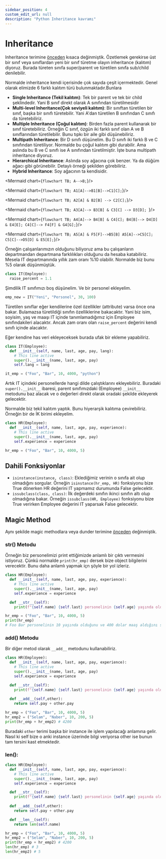 ```yaml
---
sidebar_position: 4
custom_edit_url: null
description: "Python Inheritance kavramı"
---
```



# Inheritance

Inheritance terimine [önceden](../page2.mdx) kısaca değinmiştik. Özetlemek gerekirse üst bir sınıf veya sınıflardan yeni bir sınıf türetme olayın inheritance (kalıtım) diyoruz. Burada türeten sınıfa super/parent ve türetilen sınıfa sub/child denilebilir.

Normalde inheritance kendi içerisinde çok sayıda çeşit içermektedir. Genel olarak elimizde 6 farklı kalıtım türü bulunmaktadır.Bunlara

- **Single Inheritance (Tekil kalıtım)**: Tek bir parent ve tek bir child şeklindedir. Yani B sınıf direkt olarak A sınıfından türetilmesidir
- **Multi-level Inheritance(Çok seviyeli kalıtım)**: Bir sınıftan türetilen bir sınıf, başka bir sınıfı türetebilir. Yani A'dan türetilen B sınıfından C sınıfı da türetebiliriz.
- **Multiple Inheritance (Çoğul kalıtım)**: Birden fazla parent kullanarak bir sınıf türetebiliriz. Örneğin C sınıf, özgün iki farklı sınıf olan A ve B sınıflarından türetilebilir. Bunu tıpkı bir aile gibi düşünebiliriz.
- **Multipath Inheritance**: Bir D sınıfı düşünelim. Bu D sınıfı iki farklı B ve C sınıfından türetiliyor. Normalde bu çoğul kalıtım gibi durabilir. Ama aslında bu B ve C sınıfı ise A sınıfından türetilmiştir. İşte buna multipath inheritance diyoruz.
- **Hierarchical Inheritance**: Aslında soy ağacına çok benzer. Ya da düğüm ağacı gibi görünebilir. Detaylı örneği şekilden görebiliriz.
- **Hybrid Inheritance**: Soy ağacının ta kendisidir. 


<Tabs>
<TabItem value="single" label="Single">

<Mermaid chart={`
  flowchart TB;
  A-->B;
`}/>

</TabItem>
<TabItem value="multi-level" label="Multi-Level">

<Mermaid chart={`
  flowchart TB;
  A1[A]-->B1[B]-->C1[C];
`}/>

</TabItem>
<TabItem value="multiple" label="Multiple">

<Mermaid chart={`
  flowchart TB;
  A2[A] & B2[B] --> C2[C];
`}/>

</TabItem>
<TabItem value="multipath" label="Multipath">

<Mermaid chart={`
  flowchart TB;
  A3[A]--> B3[B] & C3[C] --> D3[D]; 
`}/>

</TabItem>
<TabItem value="hierarchical" label="Hierarchical">

<Mermaid chart={`
  flowchart TB;
  A4[A]--> B4[B] & C4[C];
  B4[B]--> D4[D] & E4[E];
  C4[C]--> F4[F] & G4[G];
`}/>

</TabItem>
<TabItem value="hybrid" label="Hybrid">

<Mermaid chart={`
  flowchart TB;
  A5[A] & F5[F]-->B5[B]
  A5[A]-->C5[C];
  C5[C]-->D5[D] & E5[E];
`}/>

</TabItem>
</Tabs>


Örneğin çalışanlarımızın olduğunu biliyoruz ama bu çalışanların departmandan departmana farklılıkları olduğunu da hesaba katabiliriz. Mesela IT departmanında yıllık zam oranı %10 olabilir. Normalde biz bunu %5 olarak düşünmüştük. 

```py
class IT(Employee):
  raise_percent = 1.1
```

Şimdilik IT sınıfımızı boş düşünelim. Ve bir personel ekleyelim.

```py
emp_new = IT("Yeni", "Personel", 30, 100)
```

Türetilen sınıflar eğer kendilerine özel özellikler (attribute) varsa önce ona bakar. Bulamazsa türetildiği sınıfın özelliklerine bakacaktır. Yani biz isim, soyisim, yaş ve maaşı IT içinde tanımlamadığımız için Employee sınıfındakileri alacaktır. Ancak zam oranı olan `raise_percent` değerini kendi sınıfı içinde alacaktır. 

Eğer kendine has veri ekleyeceksek burada ufak bir ekleme yapabiliriz.

```py
class IT(Employee):
  def __init__(self, name, last, age, pay, lang):
    # This line active
    super().__init__(name, last, age, pay)
    self.lang = lang

it_emp = ("Foo", "Bar", 10, 4000, "python")
```

Artık IT içindeki personellerde hangi dilde çalıştıklarını ekleyebiliriz. Buradaki `super().__init__` ibaresi, parent sınıfımızdaki (Employee) `__init__` metodunu baz alacak ve o değerleri direkt olarak oradaki şekilde ekleyerek gelecektir.

Normalde biz tekil kalıtım yaptık. Bunu hiyerarşik kalıtıma çevirebiliriz. Örneğin bir de İK birimi ekleyelim.

```py
class HR(Employee):
  def __init__(self, name, last, age, pay, experience):
    # This line active
    super().__init__(name, last, age, pay)
    self.experience = experience

hr_emp = ("Foo", "Bar", 10, 4000, 5)
```


## Dahili Fonksiyonlar

- `isinstance(instance, class)`: Eklediğimiz verinin o sınıfa ait olup olmadığını sorgular. Örneğin `isinstance(hr_emp, HR)` fonksiyonu bize True dönerken HR değerini IT yapmamız durumunda False gelecektir.
- `issubclass(class, class)`: İlk değerdeki sınıfın ikinci sınıfın altı olup olmadığına bakar. Örneğin `issubclass(HR, Employee)` fonksiyonu bize True verirken Employee değerini IT yaparsak False gelecektir.


## Magic Method

Aynı şekilde magic methodlara veya dunder terimine [önceden](../page2.mdx) değinmiştik.

### __str__() Metodu
Örneğin biz personelimizi print ettiğimizde anlamlı bir çıktı vermesini istiyoruz. Çünkü normalde `print(hr_emp)` dersek bize object bilgilerini verecektir. Bunu daha anlamlı yapmak içn şöyle bir yol izleriz.

```py
class HR(Employee):
  def __init__(self, name, last, age, pay, experience):
    # This line active
    super().__init__(name, last, age, pay)
    self.experience = experience

  def __str__(self):
    print(f"{self.name} {self.last} personelinin {self.age} yaşında olduğunu ve {self.pay} USD maaş aldığını söyleyebiliriz. Ayrıca bu personelin {self.experinece} yıllık deneyimi var")

hr_emp = ("Foo", "Bar", 10, 4000, 5)
print(hr_emp) 
# Foo Bar personelinin 10 yaşında olduğunu ve 400 dolar maaş aldığını söyleyebiliriz. Ayrıca bu personelin 5 yıllık deneyimi var.
```

### __add__() Metodu

Bir diğer metod olarak `__add__` metodunu kullanabiliriz.

```py
class HR(Employee):
  def __init__(self, name, last, age, pay, experience):
    # This line active
    super().__init__(name, last, age, pay)
    self.experience = experience

  def __str__(self):
    print(f"{self.name} {self.last} personelinin {self.age} yaşında olduğunu ve {self.pay} USD maaş aldığını söyleyebiliriz. Ayrıca bu personelin {self.experinece} yıllık deneyimi var")
  
  def __add__(self,other):
    return self.pay + other.pay

hr_emp = ("Foo", "Bar", 10, 4000, 5)
hr_emp2 = ("Selam", "Naber", 10, 200, 5)
print(hr_emp + hr_emp2) # 4200
```

Buradaki `other` terimi başka bir instance ile işlem yapılacağı anlamına gelir. Nasıl ki self bize o anki instance üzerinde bilgi veriyorsa other ise bunun tam tersini kast etmektedir.

### __len__():

```py
class HR(Employee):
  def __init__(self, name, last, age, pay, experience):
    # This line active
    super().__init__(name, last, age, pay)
    self.experience = experience

  def __str__(self):
    print(f"{self.name} {self.last} personelinin {self.age} yaşında olduğunu ve {self.pay} USD maaş aldığını söyleyebiliriz. Ayrıca bu personelin {self.experinece} yıllık deneyimi var")
  
  def __add__(self,other):
    return self.pay + other.pay

  def __len__(self):
    return len(self.name)

hr_emp = ("Foo", "Bar", 10, 4000, 5)
hr_emp2 = ("Selam", "Naber", 10, 200, 5)
print(hr_emp + hr_emp2) # 4200
len(hr_emp) # 3
len(hr_emp2) # 5
```